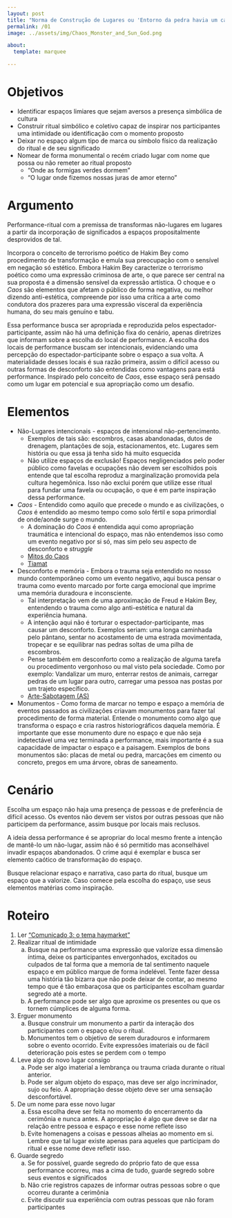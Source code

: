 ```yaml
---
layout: post
title: "Norma de Construção de Lugares ou 'Entorno da pedra havia um caminho'"
permalink: /01
image: ../assets/img/Chaos_Monster_and_Sun_God.png

about:
  template: marquee

---
```

# Objetivos

- Identificar espaços limiares que sejam aversos a presença simbólica de cultura
- Construir ritual simbólico e coletivo capaz de inspirar nos participantes uma intimidade ou identificação com o momento proposto
- Deixar no espaço algum tipo de marca ou símbolo físico da realização do ritual e de seu significado
- Nomear de forma monumental o recém criado lugar com nome que possa ou não remeter ao ritual proposto
    - “Onde as formigas verdes dormem”
    - “O lugar onde fizemos nossas juras de amor eterno”
    
# Argumento
    

Performance-ritual com a premissa de transformas não-lugares em lugares a partir da incorporação de significados a espaços propositalmente desprovidos de tal.

Incorpora o conceito de terrorismo poético de Hakim Bey como procedimento de transformação e emula sua preocupação com o sensível em negação só estético. Embora Hakim Bey caracterize o terrorismo poético como uma expressão criminosa de arte, o que parece ser central na sua proposta é a dimensão sensível da expressão artística. O choque e o *Caos* são elementos que afetam o público de forma negativa, ou melhor dizendo anti-estética, compreende por isso uma crítica a arte como condutora dos prazeres para uma expressão visceral da experiência humana, do seu mais genuíno e tabu.

Essa performance busca ser apropriada e reproduzida pelos espectador-participante, assim não há uma definição fixa do cenário, apenas diretrizes que informam sobre a escolha do local de performance. A escolha dos locais de performance buscam ser intencionais, evidenciando uma percepção do espectador-participante sobre o espaço a sua volta. A materialidade desses locais é sua razão primeira, assim o difícil acesso ou outras formas de desconforto são entendidas como vantagens para está performance. Inspirado pelo conceito de *Caos*, esse espaço será pensado como um lugar em potencial e sua apropriação como um desafio.

# Elementos

- Não-Lugares intencionais - espaços de intensional não-pertencimento.
    - Exemplos de tais são: escombros, casas abandonadas, dutos de drenagem, plantações de soja, estacionamentos, etc. Lugares sem história ou que essa já tenha sido há muito esquecida
    - Não utilize espaços de exclusão! Espaços negligenciados pelo poder público como favelas e ocupações não devem ser escolhidos pois entende que tal escolha reproduz a marginalização promovida pela cultura hegemônica. Isso não exclui porém que utilize esse ritual para fundar uma favela ou ocupação, o que é em parte inspiração dessa performance.
- *Caos* - Entendido como aquilo que precede o mundo e as civilizações, o *Caos* é entendido ao mesmo tempo como solo fértil e sopa primordial de onde/aonde surge o mundo.
    - A dominação do *Caos* é entendida aqui como apropriação traumática e intencional do espaço, mas não entendemos isso como um evento negativo por si só, mas sim pelo seu aspecto de desconforto e *struggle*
    - [Mitos do Caos](../assets/pdf/BEY-Hakim-(2003)-Caos-terrorismo-poetico-e-outros-crimes-exemplares.pdf#page=14)
    - [Tiamat](https://youtu.be/RG6XbNKViIQ)
- Desconforto e memória - Embora o trauma seja entendido no nosso mundo contemporâneo como um evento negativo, aqui busca pensar o trauma como evento marcado por forte carga emocional que imprime uma memória duradoura e inconsciente.
    - Tal interpretação vem de uma aproximação de Freud e Hakim Bey, entendendo o trauma como algo anti-estética e natural da experiência humana.
    - A intenção aqui não é torturar o espectador-participante, mas causar um desconforto. Exemplos seriam: uma longa caminhada pelo pântano, sentar no acostamento de uma estrada movimentada, tropeçar e se equilibrar nas pedras soltas de uma pilha de escombros.
    - Pense também em desconforto como a realização de alguma tarefa ou procedimento vergonhoso ou mal visto pela sociedade. Como por exemplo: Vandalizar um muro, enterrar restos de animais, carregar pedras de um lugar para outro, carregar uma pessoa nas postas por um trajeto específico.
    - [Arte-Sabotagem (AS)](../assets/pdf/BEY-Hakim-(2003)-Caos-terrorismo-poetico-e-outros-crimes-exemplares.pdf#page=11)
- Monumentos - Como forma de marcar no tempo e espaço a memória de eventos passados as civilizações criavam monumentos para fazer tal procedimento de forma material. Entende o monumento como algo que transforma o espaço e cria rastros historiográficos daquela memória. É importante que esse monumento dure no espaço e que não seja indetectável uma vez terminada a performance, mais importante é a sua capacidade de impactar o espaço e a paisagem. Exemplos de bons monumentos são: placas de metal ou pedra, marcações em cimento ou concreto, pregos em uma árvore, obras de saneamento.
    
# Cenário

Escolha um espaço não haja uma presença de pessoas e de preferência de difícil acesso. Os eventos não devem ser vistos por outras pessoas que não participem da performance, assim busque por locais mais reclusos.

A ideia dessa performance é se apropriar do local mesmo frente a intenção de mantê-lo um não-lugar, assim não é só permitido mas aconselhável invadir espaços abandonados. O crime aqui é exemplar e busca ser elemento caótico de transformação do espaço.

Busque relacionar espaço e narrativa, caso parta do ritual, busque um espaço que a valorize. Caso comece pela escolha do espaço, use seus elementos matérias como inspiração.

# Roteiro

1. Ler [“Comunicado 3: o tema haymarket”](../assets/pdf/BEY-Hakim-(2003)-Caos-terrorismo-poetico-e-outros-crimes-exemplares.pdf#page=26)
2. Realizar ritual de intimidade
    a. Busque na performance uma expressão que valorize essa dimensão íntima, deixe os participantes envergonhados, excitados ou culpados de tal forma que a memoria de tal sentimento naquele espaço e em público marque de forma indelével. Tente fazer dessa uma história tão bizarra que não pode deixar de contar, ao mesmo tempo que é tão embaraçosa que os participantes escolham guardar segredo até a morte.
    b. A performance pode ser algo que aproxime os presentes ou que os tornem cúmplices de alguma forma.
3. Erguer monumento
    a. Busque construir um monumento a partir da interação dos participantes com o espaço e/ou o ritual.
    b. Monumentos tem o objetivo de serem duradouros e informarem sobre o evento ocorrido. Evite expressões imateriais ou de fácil deterioração pois estes se perdem com o tempo
4. Leve algo do novo lugar consigo
    a. Pode ser algo imaterial a lembrança ou trauma criada durante o ritual anterior.
    b. Pode ser algum objeto do espaço, mas deve ser algo incriminador, sujo ou feio. A apropriação desse objeto deve ser uma sensação desconfortável.
5. De um nome para esse novo lugar
    a. Essa escolha deve ser feita no momento do encerramento da cerimônia e nunca antes. A apropriação é algo que deve se dar na relação entre pessoa e espaço e esse nome reflete isso
    b. Evite homenagens a coisas e pessoas alheias ao momento em si. Lembre que tal lugar existe apenas para aqueles que participam do ritual e esse nome deve refletir isso.
6. Guarde segredo 
    a. Se for possível, guarde segredo do próprio fato de que essa performance ocorreu, mas a cima de tudo, guarde segredo sobre seus eventos e significados
    b. Não crie registros capazes de informar outras pessoas sobre o que ocorreu durante a cerimônia
    c. Evite discutir sua experiência com outras pessoas que não foram participantes
